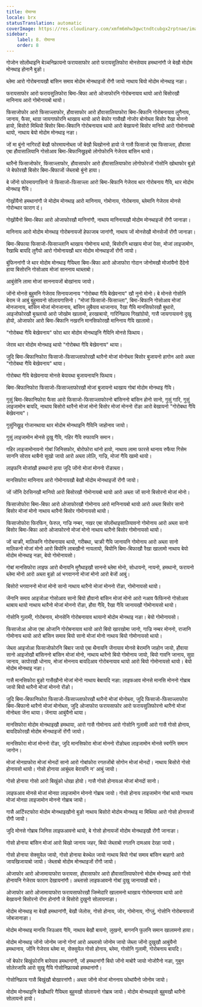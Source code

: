 ```yaml
---
title: रोमान्स
locale: brx
statusTranslation: automatic
coverImage: https://res.cloudinary.com/xmfm6mhw3gwctndtcubgx2rptnae/image/upload/v1740337243/small_cover_educacion_fundamental_a051170f1c.webp
sidebar:
    label: 8. रोमान्स
    order: 8
---
```

गोजोन सोलोंथाइनि बेञ्चनिफ्रायनो फरायसाफोर आरो फरायसुलिफोरा मोनसेयाव हमथानांगौ जे बेखौ मोदोम मोनथाइ होनानै बुङो।

ब्लेमा आरो गोरोबनायखौ बांसिन समाव मोदोम मोनथाइजों रोंगौ जायो नाथाय बियो मोदोम मोनथाइ नङा।

फरायसाफोर आरो फरायसुलिफोरा बिमा-बिफा आरो ओजाफोरनि गोरोबनायाव थायो आरो बिसोरखौ मानिनाय आरो गोमोनायबो थायो।

फिसाजोफोर आरो फिसाज्लाफोर, हौवासाफोर आरो हौवासालियाफोरा बिमा-बिफानि गोरोबनायाव लुगैनाय, जानाय, फैसा, थाग्रा जायगाफोरनि थाखाय थायो आरो बेफोर गासैखौ नोजोर बोनोब्ला बिसोर रैखा मोननो हायो, बिसोरो मिथियो बिसोर बिमा-बिफानि गोरोबनायाव थायो आरो बेखायनो बिसोर मानियो आरो गोमोनायबो थायो, नाथाय बेयो मोदोम मोनथाइ नङा।

जों मा बुंनो नागिरदों बेखौ फोरमायनोब्ला जों बेखौ थिखोननो हायो जे गासै फिसाजो एबा फिसाज्ला, हौवासा एबा हौवासालियानि गोसोआव बिमा-बिफानिख्रुइबो लोगोफोरनि गेजेराव बांसिन थायो।

थारैनो फिसाजोफोर, फिसाज्लाफोर, हौवासाफोर आरो हौवासालियाफोरा लोगोफोरजों गोसोनि खोथाफोर बुङो जे बेफोरखौ बिसोर बिमा-बिफाजों जेब्लाबो बुंनो हाया।

बे जोंनो फोरमायगासिनो जे फिसाजो-फिसाज्ला आरो बिमा-बिफानि गेजेराव थार गोरोबनाय गैयि, थार मोदोम मोनथाइ गैयि।

गोख्रोंयैनो हमथानांगौ जे मोदोम मोनथाइ आरो मानिनाय, गोमोनाय, गोरोबनाय, ब्लेमानि गेजेराव मोनसे गोरोन्थार फाराग दं।

गोख्रोंयैनो बिमा-बिफा आरो ओजाफोरखौ मानिनांगौ, नाथाय मानिनायखौ मोदोम मोनथाइजों रोंगौ जानाङा।

मानिनाय आरो मोदोम मोनथाइ गोरोबनायजों हेफाजाब जानांगौ, नाथाय जों मोनसेखौ मोनसेजों रोंगौ जानाङा।

बिमा-बिफाया फिसाजो-फिसाज्लानि थाखाय गोमोनाय थायो, बिसोरनि थाखाय मोजां पेसा, मोजां लाइजामोन, रैखाथि बायदि लुगैयो आरो गोमोनायखौ थार मोदोम मोनथाइजों रोंगौ जायो।

बुंफिननांगौ जे थार मोदोम मोनथाइ गैयिब्ला बिमा-बिफा आरो ओजाफोरा गोदान जोनोमखौ मोजांयैनो दैदेनो हाया बिसोरनि गोसोआव मोजां साननाय थाब्लाबो।

आबुंसेनि लामा मोजां साननायजों बोखांनाय जायो।

जोंनो मोनसे बुहुमनि गेजेराव सिनायजानाय "गोरोबथा गैयि बेखेवनाय" खौ नुनो मोनो। बे मोनसे गोसोनि बेराम जे आबुं बुहुमावनो सोलायगासिनो। "मोजां फिसाजो-फिसाज्ला", बिमा-बिफानि गोसोआव मोजां मोनजानाय, बांसिन मोजां मोनजानाय, बांसिन लुबैयाव थाजानाय, रैखा गैयि मानसिफोरखौ बुथारो, आइजोफोरखौ बुख्लायो आरो जोखोम खालामो, हरखाबायो, गारिनिफ्राय गिखांग्रोयो, गासै जायगायावनो दुखु होयो, ओजाफोर आरो बिमा-बिफानि नखरनि मानसिफोरखौ मानिनाय गैयि खालामो।

"गोरोबथा गैयि बेखेवनाय" फोरा थार मोदोम मोनथाइनि गैयिनि मोनसे फिथाय।

जेराव थार मोदोम मोनथाइ थायो "गोरोबथा गैयि बेखेवनाय" थाया।

जुदि बिमा-बिफानिफोरा फिसाजो-फिसाज्लाफोरखौ थारैनो मोजां मोनोब्ला बिसोर बुजायनो हागोन आरो अब्ला "गोरोबथा गैयि बेखेवनाय" थाया।

गोरोबथा गैयि बेखेवनाया मोनसे बेयावथा बुजायनायनि फिथाय।

बिमा-बिफानिफोरा फिसाजो-फिसाज्लाफोरखौ मोजां बुजायनो थाखाय गोबां मोदोम मोनथाइ गैयि।

गुसुं बिमा-बिफानिफोरा फैसा आरो फिसाजो-फिसाज्लाफोरनो बांसिननो बांसिन होनो सानो, गुसुं गारि, गुसुं लाइजामोन बायदि, नाथाय बिसोरो थारैनो मोजां मोनो बिसोर मोजां मोननो रोंङा आरो बेखायनो "गोरोबथा गैयि बेखेवनाय"।

गुसुंनिख्रुइ गोजानथाया थार मोदोम मोनथाइनि गैयिनि जाहोनाव जायो।

गुसुं लाइजामोन मोनसे दुखु गैयि, गहिर गैयि रुफायनि समान।

गहिर लाइजामोनावनो गोबां जिनिसफोर, बोरोफोरा थांनो हायो, नाथाय लामा फारसे थानाय रुफैया गिसेम साननि सोराव थाबैनो सुखो जायो आरो अब्ला लोलि, गाज्रि, मोजां गैयि खामो थायो।

लाइफनि मोजांखौ हमथानो हाया जुदि जोंनो मोजां मोननो रोंङाब्ला।

मानसिफोरा मानिनाय आरो गोमोनायखौ बेखौ मोदोम मोनथाइजों रोंगौ जायो।

जों जोंनि देरसिनखौ मानियो आरो बिसोरखौ गोमोनायबो थायो आरो अब्ला जों सानो बिसोरनो मोजां मोनो।

फिसाजोफोरा बिमा-बिफा आरो ओजाफोरखौ गोमोनाय आरो मानिनायबो थायो आरो अब्ला बिसोर सानो बिसोर मोजां मोनो नाथाय थारैनो बिसोर गोमोनायसो थायो।

फिसाजोफोरा फिरफिन, फेरुल, गाज्रि नम्बर, नखर एबा सोलोंथाइसालियावनो गोमोनाय आरो अब्ला सानो बिसोर बिमा-बिफा आरो ओजाफोरनो मोजां मोनो नाथाय थारैनो बिसोर गोमोनायसो थायो।

जों चाक्री, मालिकनि गोरोबनायाव थायो, गरीबथा, चाक्री गैयि जानायनि गोमोनाय आरो अब्ला सानो मालिकनो मोजां मोनो आरो बियोनि लाबखौनो नायलायो, बियोनि बिमा-बिफाखौ रैखा खालामो नाथाय बेयो मोदोम मोनथाइ नङा, बेयो गोमोनायसो।

गोबां मानसिफोरा लाइफ आरो थैनायनि मुगैथाइखौ साननो ब्लेमा मोनो, सोधायनो, नायनो, हमथानो, फरायनो ब्लेमा मोनो आरो अब्ला बुङो आं भगवाननो मोजां मोनो आरो बेजों आबुं।

बिसोरो भगवाननो मोजां मोनो सानो नाथाय थारैनो मोजां मोननो रोंङा, गोमोनायसो थायो।

जेंनानि समाव आइजोआ गोसोआव सानो बियो हौवानो बांसिन मोजां मोनो आरो नआव फैफिननो गोसोआव थाबाय थायो नाथाय थारैनो मोजां मोननो रोंङा, हौवा गैयि, रैखा गैयि जानायखौ गोमोनायसो थायो।

गोसोनि गुलामी, गोरोबनाय, मोनसेनि गोरोबनायाव थायानो मोदोम मोनथाइ नङा। बेयो गोमोनायसो।

फिसाजोआ ओजा एबा ओजानि गोरोबनायाव थायो आरो बियो खारखोमा जानो, गाज्रि नम्बर मोननो, राजानि गोमोनाय थायो आरो बांसिन समाव बियो सानो मोजां मोनो नाथाय बियो गोमोनायसो थायो।

जेब्ला आइजोआ फिसाजोफोरनि बिबार जायो एबा थैनायनि जेंनायाव मोनसे बेरामनि जाहोन जायो, हौवाया सानो आइजोखौ बांसिननो बांसिन मोजां मोनो, नाथाय थारैनो बियो गोमोनाय जायो, बियो गावनि जानाय, सुग्रा जानाय, कापोरखौ धोनाय, मोजां मोननाय बायदिआव गोरोबनायाव थायो आरो बियो गोमोनायसो थायो। बेयो मोदोम मोनथाइ नङा।

गासै मानसिफोरा बुङो गासैखौनो मोजां मोनो नाथाय बेबायदि नङा: लाइफआव मोनसे मानसि मोननो गोब्राब जायो बियो थारैनो मोजां मोननो रोंङो।

जुदि बिमा-बिफानिफोरा फिसाजो-फिसाज्लाफोरखौ थारैनो मोजां मोनोब्ला, जुदि फिसाजो-फिसाज्लाफोरा बिमा-बिफानो थारैनो मोजां मोनोब्ला, जुदि ओजाफोरा फरायसाफोर आरो फरायसुलिफोरनो थारैनो मोजां मोनोब्ला जेंना थाया। जेंनाया आबुंयैनो थाया।

मानसिफोरा मोदोम मोनथाइखौ हमथाया, आरो गासै गोमोनाय आरो गोसोनि गुलामी आरो गासै गोसो होनाय, बायदिफोरखौ मोदोम मोनथाइजों रोंगौ जायो।

मानसिफोरा मोजां मोननो रोंङा, जुदि मानसिफोरा मोजां मोननो रोंङोब्ला लाइजामोन मोनसे स्वर्गनि समान जागोन।

मोजां मोनग्राफोरा मोजां मोनदों सानो आरो गोबांफोरा रगतजोंबो सोगोन मोजां मोनदों। नाथाय बिसोरो गोसो होनायसो थायो। गोसो होनाया आबुंब्ला बेरायनि न' आबुं जायो।

गोसो होनाया गोसो आरो बिखुंको धोखा होयो। गासै गोसो होनायआ मोजां मोनदों सानो।

लाइफआव मोनसे मोजां मोनग्रा लाइजामोन मोननो गोब्राब जायो। गोसो होनाय लाइजामोन गोबां थायो नाथाय मोजां मोनग्रा लाइजामोन मोननो गोब्राब जायो।

गासै आर्टिस्टफोरा मोदोम मोनथाइखौनो बुङो नाथाय बिसोरो मोदोम मोनथाइ मा मिथिया आरो गोसो होनायजों रोंगौ जायो।

जुदि मोनसे गोब्राब जिनिस लाइफआवनो थायो, बे गोसो होनायजों मोदोम मोनथाइखौ रोंगौ जानाङा।

गोसो होनाया बांसिन मोजां आरो बिखो जानाय जहर, बियो जेब्लाबो रगतनि दामआव देरहा जायो।

गोसो होनाया सेक्सुयेल जायो, गोसो होनाया बेस्थेल जायो नाथाय बियो गोबां समाव बांसिन बाहागो आरो जायखिजायाबो जायो। जेब्लाबो मोदोम मोनथाइजों रोंगौ जायो।

ओजाफोर आरो ओजामायाफोरा फरायसा, हौवासाफोर आरो हौवासालियाफोरनो मोदोम मोनथाइ आरो गोसो होनायनि गेजेराव फाराग देखायनांगौ। अब्लासो लाइफआवनो गोबां दुखु जानायखौ बारो।

ओजाफोर आरो ओजामायाफोरा फरायसाफोरखौ जिम्मेदारि खालामनो थाखाय गोरोबनायाव थायो आरो बेखायनो बिसोरनो रोंगा होनांगौ जे बिसोरो दुखुनो सोलायनाङा।

मोदोम मोनथाइ मा बेखौ हमथानांगौ, बेखौ जेलोस, गोसो होनाय, जोर, गोमोनाय, गोंग्लुं, गोसोनि गोरोबनायजों जोबजानाङा।

मोदोम मोनथाइ मानसि जिउआव गैयि, नाथाय बेखौ बायनो, लुखनो, बागननि फुलनि समान खालामनो हाया।

मोदोम मोनथाइ जोंनो जोनोम जानो गोनां आरो अब्लासो जोनोम जायो जेब्ला जोंनो दुखुखौ आबुंयैनो हमथानाय, जोंनि गेजेराव ब्लेमा मा, सेक्सुयेल गोसो होनाय, ब्लेमा, गोसोनि गुलामी, गोरोबनाय बायदि।

जों बेफोर बिखुंफोरनि बारेयाव हमथानांगौ, जों हमथानांगौ बियो जोंनो माबोरै जायो नोजोरैनो नङा, गुबुन सोलेरजायि आरो सुखु गैयि गोसोनिफ्रायबो हमथानांगौ।

गोसोनिफ्राय गासै बिखुंखौ बोखारनांगौ। अब्ला जोंनो मोजां मोननाय फोथांयैनो जोनोम जायो।

मोदोम मोनथाइनि बेखौथारि गैयिब्ला बुहुमखौ सोलायनो गोब्राब जायो। मोदोम मोनथाइसो बुहुमखौ थारैनो सोलायनो हायो।

